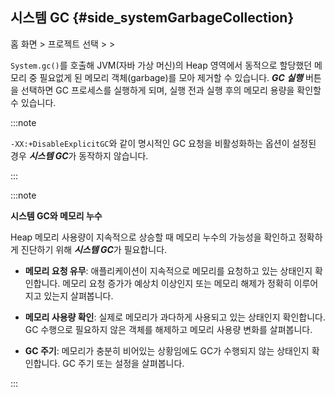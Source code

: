 ## 시스템 GC {#side_systemGarbageCollection}

홈 화면 &gt; 프로젝트 선택 &gt; <Cmdname sid="side_agentsConfiguration" className="uitext" /> &gt; <Cmdname sid="side_systemGarbageCollection" className="uitext" />

<ImgLang img='ipa-system-gc-java.png' desc='시스템 GC' />

`System.gc()`를 호출해 JVM(자바 가상 머신)의 Heap 영역에서 동적으로 할당했던 메모리 중 필요없게 된 메모리 객체(garbage)를 모아 제거할 수 있습니다. ***GC 실행*** 버튼을 선택하면 GC 프로세스를 실행하게 되며, 실행 전과 실행 후의 메모리 용량을 확인할 수 있습니다.

:::note 

`-XX:+DisableExplicitGC`와 같이 명시적인 GC 요청을 비활성화하는 옵션이 설정된 경우 ***시스템 GC***가 동작하지 않습니다. 

:::

:::note 

**시스템 GC와 메모리 누수**

Heap 메모리 사용량이 지속적으로 상승할 때 메모리 누수의 가능성을 확인하고 정확하게 진단하기 위해 ***시스템 GC***가 필요합니다. 

* **메모리 요청 유무**: 애플리케이션이 지속적으로 메모리를 요청하고 있는 상태인지 확인합니다. 메모리 요청 증가가 예상치 이상인지 또는 메모리 해제가 정확히 이루어지고 있는지 살펴봅니다.

* **메모리 사용량 확인**: 실제로 메모리가 과다하게 사용되고 있는 상태인지 확인합니다. GC 수행으로 필요하지 않은 객체를 해제하고 메모리 사용량 변화를 살펴봅니다. 

* **GC 주기**: 메모리가 충분히 비어있는 상황임에도 GC가 수행되지 않는 상태인지 확인합니다. GC 주기 또는 설정을 살펴봅니다. 

:::